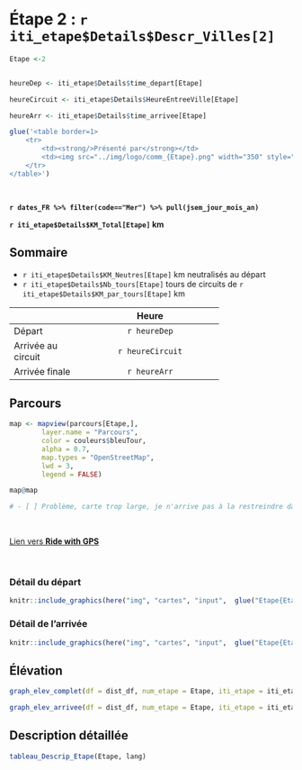 <!-- Besoin de changer le # de la ville du titre et la variable Etape  -->

# Étape 2 : `r iti_etape$Details$Descr_Villes[2]`



```r
Etape <-2


heureDep <- iti_etape$Details$time_depart[Etape]

heureCircuit <- iti_etape$Details$HeureEntreeVille[Etape]

heureArr <- iti_etape$Details$time_arrivee[Etape]

```

```r

glue('<table border=1>
    <tr>
        <td><strong/>Présenté par</strong></td>
        <td><img src="../img/logo/comm_{Etape}.png" width="350" style="float:right"></td>
    </tr>
</table>')
```

<br/>

**`r dates_FR %>% filter(code=="Mer") %>% pull(jsem_jour_mois_an)`** 

 **`r iti_etape$Details$KM_Total[Etape]` km**


 

## Sommaire

- `r iti_etape$Details$KM_Neutres[Etape]` km neutralisés au départ   
- `r iti_etape$Details$Nb_tours[Etape]` tours de circuits de `r iti_etape$Details$KM_par_tours[Etape]` km

----------------------------------------------------
                                              Heure
----------------- ----------------------------------
Départ                                  `r heureDep`

Arrivée au circuit                      `r heureCircuit`

Arrivée finale                         `r heureArr`
----------------------------------------------------

## Parcours

```r

map <- mapview(parcours[Etape,],
        layer.name = "Parcours",
        color = couleurs$bleuTour,
        alpha = 0.7,
        map.types = "OpenStreetMap",
        lwd = 3,
        legend = FALSE)

map@map

# - [ ] Problème, carte trop large, je n'arrive pas à la restreindre dans bs4_book

```


<br/>

<a href="`r iti_etape$Details$Liens[Etape]`" target="blank">Lien vers <strong>Ride with GPS</strong></a>

<br/>

### Détail du départ


```r

knitr::include_graphics(here("img", "cartes", "input",  glue("Etape{Etape}_Dep.png")))

```

### Détail de l'arrivée

```r

knitr::include_graphics(here("img", "cartes", "input",  glue("Etape{Etape}_Arr.png")))

```


## Élévation

```r
graph_elev_complet(df = dist_df, num_etape = Etape, iti_etape = iti_etape, language = lang)
```

```r
graph_elev_arrivee(df = dist_df, num_etape = Etape, iti_etape = iti_etape, language = lang, km_finaux =  iti_etape$Details$KM_par_tours[Etape])
```


## Description détaillée

```r


tableau_Descrip_Etape(Etape, lang)

```


